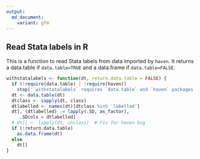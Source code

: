 ```yaml
---
output:
  md_document:
    variant: gfm
---
```


## Read Stata labels in R

This is a function to read Stata labels from data imported by `haven`. It returns a data.table if `data.table=TRUE` and a data.frame if `data.table=FALSE`.

```r
withstatalabels <- function(dt, return.data.table = FALSE) {
  if (!require(data.table) | !require(haven))
    stop('`withstatalabels` requires `data.table` and `haven` packages')
  dt <- data.table(dt)
  dtclass <- sapply(dt, class)
  dtlabelled <- names(dt)[dtclass %in% 'labelled']
  dt[, (dtlabelled) := lapply(.SD, as_factor),
     .SDcols = dtlabelled]
  # dt[] <- lapply(dt, unclass)  # Fix for haven bug
  if (!return.data.table)
    as.data.frame(dt)
  else
    dt[]
}

```

